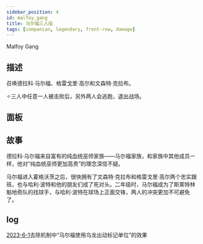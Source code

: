 ```yaml
---
sidebar_position: 4
id: malfoy_gang
title: 马尔福三人组
tags: [companian, legendary, front-row, damage]
---
```


Malfoy Gang

<!--truncate-->



<CardBasics cardKey={id}/>


## 描述

召唤德拉科·马尔福、格雷戈里·高尔和文森特·克拉布。

✧三人中任意一人被击败后，另外两人会逃跑，退出战场。

## 面板


<LevelComponent/>


<CardDynamicTable cardKey={id}/>


<CardComplexTable cardKey={id}/>



## 故事

德拉科·马尔福来自富有的纯血统巫师家族——马尔福家族，和家族中其他成员一样，他对“纯血统巫师更加高贵”的理念深信不疑。

马尔福进入霍格沃茨之后，很快拥有了文森特·克拉布和格雷戈里·高尔两个忠实跟班，也与哈利·波特和他的朋友们成了死对头。二年级时，马尔福成为了斯莱特林魁地奇队的找球手，与哈利·波特在球场上正面交锋，两人的冲突更加不可避免了。


## log

[2023-6-1](/blog/230601-update-annc#adjustment)去除机制中“马尔福使用乌龙出动标记单位”的效果
